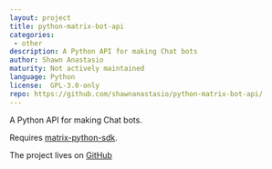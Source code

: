 ```yaml
---
layout: project
title: python-matrix-bot-api
categories:
 - other
description: A Python API for making Chat bots
author: Shawn Anastasio
maturity: Not actively maintained
language: Python
license:  GPL-3.0-only
repo: https://github.com/shawnanastasio/python-matrix-bot-api/
---
```


A Python API for making Chat bots.

Requires [matrix-python-sdk](https://github.com/matrix-org/matrix-python-sdk).

The project lives on [GitHub](https://github.com/shawnanastasio/python-matrix-bot-api/)
